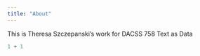 ```yaml
---
title: "About"
---
```


This is Theresa Szczepanski's work for DACSS 758 Text as Data

```r
1 + 1
```

